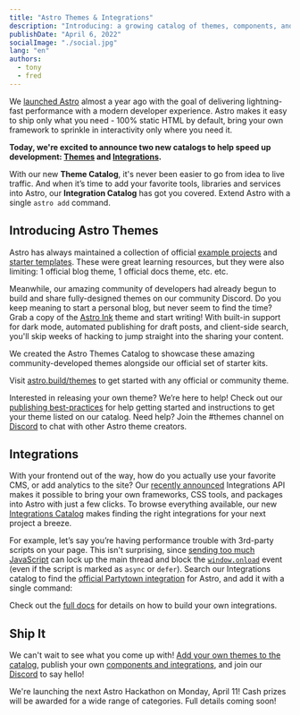 ```yaml
---
title: "Astro Themes & Integrations"
description: "Introducing: a growing catalog of themes, components, and integrations to jumpstart your next Astro project."
publishDate: "April 6, 2022"
socialImage: "./social.jpg"
lang: "en"
authors:
  - tony
  - fred
---
```



We [launched Astro](https://astro.build/blog/introducing-astro/) almost a year ago with the goal of delivering lightning-fast performance with a modern developer experience. Astro makes it easy to ship only what you need - 100% static HTML by default, bring your own framework to sprinkle in interactivity only where you need it.

**Today, we're excited to announce two new catalogs to help speed up development: [Themes](https://astro.build/themes) and [Integrations](https://astro.build/integrations).**

<BlogContentImage src={integrations} alt="Astro Themes and Integrations Catalog" />

With our new **Theme Catalog**, it's never been easier to go from idea to live traffic. And when it’s time to add your favorite tools, libraries and services into Astro, our **Integration Catalog** has got you covered. Extend Astro with a single `astro add` command.

## Introducing Astro Themes

Astro has always maintained a collection of official [example projects](https://github.com/withastro/astro/tree/main/examples) and [starter templates](https://astro.new/). These were great learning resources, but they were also limiting: 1 official blog theme, 1 official docs theme, etc. etc.

Meanwhile, our amazing community of developers had already begun to build and share fully-designed themes on our community Discord. Do you keep meaning to start a personal blog, but never seem to find the time? Grab a copy of the [Astro Ink](https://github.com/one-aalam/astro-ink) theme and start writing! With built-in support for dark mode, automated publishing for draft posts, and client-side search, you'll skip weeks of hacking to jump straight into the sharing your content.

We created the Astro Themes Catalog to showcase these amazing community-developed themes alongside our official set of starter kits.

<BlogContentImage src={themes} alt="Astro Themes Catalog" />

Visit [astro.build/themes](https://astro.build/themes) to get started with any official or community theme.

Interested in releasing your own theme? We’re here to help! Check out our [publishing best-practices](https://docs.astro.build/en/guides/publish-to-npm/#packagejson) for help getting started and instructions to get your theme listed on our catalog. Need help? Join the #themes channel on [Discord](https://astro.build/chat) to chat with other Astro theme creators.

## Integrations

With your frontend out of the way, how do you actually use your favorite CMS, or add analytics to the site? Our [recently announced](https://astro.build/blog/astro-025/#new-astro-integrations) Integrations API makes it possible to bring your own frameworks, CSS tools, and packages into Astro with just a few clicks. To browse everything available, our new [Integrations Catalog](https://astro.build/integrations) makes finding the right integrations for your next project a breeze.

For example, let’s say you’re having performance trouble with 3rd-party scripts on your page. This isn't surprising, since [sending too much JavaScript](https://web.dev/web/fundamentals/performance/optimizing-content-efficiency/javascript-startup-optimization/) can lock up the main thread and block the [`window.onload`](https://developer.mozilla.org/en/docs/Web/API/GlobalEventHandlers/onload) event (even if the script is marked as `async` or `defer`). Search our Integrations catalog to find the [official Partytown integration](https://github.com/withastro/astro/tree/main/packages/integrations/partytown) for Astro, and add it with a single command:

<BlogContentImage src={partytown} alt="Astro + Partytown" />

Check out the [full docs](https://docs.astro.build/en/reference/integrations-reference/) for details on how to build your own integrations.

## Ship It

We can't wait to see what you come up with! [Add your own themes to the catalog](https://github.com/withastro/astro.build/issues/new/choose), publish your own [components and integrations](https://docs.astro.build/en/guides/publish-to-npm/#integrations-library), and join our [Discord](https://astro.build/chat) to say hello!

<Note title="Stay Tuned">
	We're launching the next Astro Hackathon on Monday, April 11! Cash prizes will be awarded for a
	wide range of categories. Full details coming soon!
</Note>
